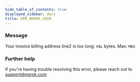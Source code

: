 ```yaml
---
hide_table_of_contents: true
displayed_sidebar: docs
title: ERR_NGROK_1028
---
```




### Message

Your invoice billing address line2 is too long: `VAL` bytes. Max: `MAX`

<ErrorDetails error="err_ngrok_1028" />

### Further help

If you're having trouble resolving this error, please reach out to [support@ngrok.com](mailto:support@ngrok.com?subject=Help%20with%20ERR_NGROK_1028)
